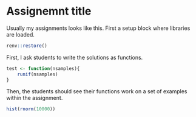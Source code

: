 # Assignemnt title 

Usually my assignments looks like this. First a setup block where libraries are
loaded. 

```r

renv::restore()

```


First, I ask students to write the solutions as functions. 

```r
test <- function(nsamples){
    runif(nsamples)
}
```

Then, the students should see their functions work on a set of examples within 
the assignment. 

```r

hist(rnorm(10000))

```

